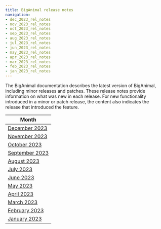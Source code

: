 ```yaml
---
title: BigAnimal release notes
navigation:
- dec_2023_rel_notes
- nov_2023_rel_notes
- oct_2023_rel_notes
- sep_2023_rel_notes
- aug_2023_rel_notes
- jul_2023_rel_notes
- jun_2023_rel_notes
- may_2023_rel_notes
- apr_2023_rel_notes
- mar_2023_rel_notes
- feb_2023_rel_notes
- jan_2023_rel_notes
---
```


The BigAnimal documentation describes the latest version of BigAnimal, including minor releases and patches. These release notes provide information on what was new in each release. For new functionality introduced in a minor or patch release, the content also indicates the release that introduced the feature.

|                Month                 | 
| ------------------------------------ | 
| [December 2023](dec_2023_rel_notes)  | 
| [November 2023](nov_2023_rel_notes)  | 
| [October 2023](oct_2023_rel_notes)   | 
| [September 2023](sep_2023_rel_notes) | 
| [August 2023](aug_2023_rel_notes)    | 
| [July 2023](jul_2023_rel_notes)      | 
| [June 2023](jun_2023rel_notes)       | 
| [May 2023](may_2023_rel_notes)       | 
| [April 2023](apr_2023_rel_notes)     | 
| [March 2023](mar_2023_rel_notes)     | 
| [February 2023](feb_2023_rel_notes)  | 
| [January 2023](jan_2023_rel_notes)   | 